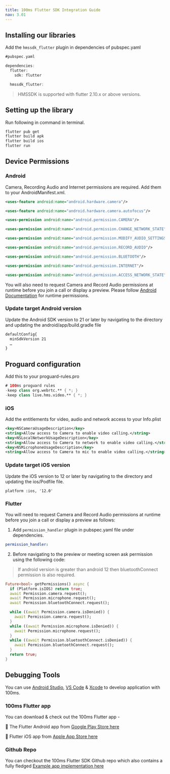 ```yaml
---
title: 100ms Flutter SDK Integration Guide
nav: 3.01
---
```


## Installing our libraries

Add the `hmssdk_flutter` plugin in dependencies of pubspec.yaml

```dart
#pubspec.yaml

dependencies:
  flutter:
    sdk: flutter

  hmssdk_flutter:
```
> HMSSDK is supported with flutter 2.10.x or above versions.

## Setting up the library

Run following in command in terminal.

```bash
flutter pub get
flutter build apk
flutter build ios
flutter run
```
## Device Permissions

### Android 

Camera, Recording Audio and Internet permissions are required. Add them to your AndroidManifest.xml.

```xml
<uses-feature android:name="android.hardware.camera"/>

<uses-feature android:name="android.hardware.camera.autofocus"/>

<uses-permission android:name="android.permission.CAMERA"/>

<uses-permission android:name="android.permission.CHANGE_NETWORK_STATE"/>

<uses-permission android:name="android.permission.MODIFY_AUDIO_SETTINGS"/>

<uses-permission android:name="android.permission.RECORD_AUDIO"/>

<uses-permission android:name="android.permission.BLUETOOTH"/>

<uses-permission android:name="android.permission.INTERNET"/>

<uses-permission android:name="android.permission.ACCESS_NETWORK_STATE"/>
```

You will also need to request Camera and Record Audio permissions at runtime before you join a call or display a preview. Please follow [Android Documentation](https://developer.android.com/training/permissions/requesting#request-permission) for runtime permissions.

### Update target Android version

Update the Android SDK version to 21 or later by navigating to the directory and updating the android/app/build.gradle file

```xml
defaultConfig{
  minSdkVersion 21
  …
}
```

## Proguard configuration

Add this to your proguard-rules.pro

```kotlin
# 100ms proguard rules
-keep class org.webrtc.** { *; }
-keep class live.hms.video.** { *; }
```

### iOS

Add the entitlements for video, audio and network access to your Info.plist

```xml
<key>NSCameraUsageDescription</key>
<string>Allow access to Camera to enable video calling.</string>
<key>NSLocalNetworkUsageDescription</key>
<string>Allow access to Camera to network to enable video calling.</string>
<key>NSMicrophoneUsageDescription</key>
<string>Allow access to Camera to mic to enable video calling.</string>
```

### Update target iOS version

Update the iOS version to 12 or later by navigating to the directory and updating the ios/Podfile file.

```
platform :ios, '12.0'
```

### Flutter

You will need to request Camera and Record Audio permissions at runtime before you join a call or display a preview as follows:

1. Add `permission_handler` plugin in pubspec.yaml file under dependencies.

```yaml
permission_handler:
```

2. Before navigating to the preview or meeting screen ask permission using the following code:

> If android version is greater than android 12 then bluetoothConnect permission is also required.

```dart
Future<bool> getPermissions() async {
  if (Platform.isIOS) return true;
  await Permission.camera.request();
  await Permission.microphone.request();
  await Permission.bluetoothConnect.request();

  while ((await Permission.camera.isDenied)) {
    await Permission.camera.request();
  }
  while ((await Permission.microphone.isDenied)) {
    await Permission.microphone.request();
  }
  while ((await Permission.bluetoothConnect.isDenied)) {
    await Permission.bluetoothConnect.request();
  }
  return true;
}
```

## Debugging Tools

You can use [Android Studio](https://developer.android.com/studio), [VS Code](https://code.visualstudio.com/) & [Xcode](https://developer.apple.com/xcode/) to develop application with 100ms.


### 100ms Flutter app

You can download & check out the 100ms Flutter app - 

🤖 The Flutter Android app from [Google Play Store here](https://play.google.com/store/apps/details?id=live.hms.flutter)

📱 Flutter iOS app from [Apple App Store here](https://apps.apple.com/app/100ms-live/id1576541989)


### Github Repo 
You can checkout the 100ms Flutter SDK Github repo which also contains a fully fledged [Example app implementation here](https://github.com/100mslive/100ms-flutter/)
